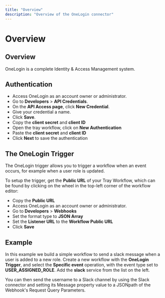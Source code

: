 ```yaml
---
title: "Overview"
description: "Overview of the OneLogin connector"
---
```


# Overview

## Overview

OneLogin is a complete Identity & Access Management system.

## Authentication

- Access OneLogin as an account owner or administrator.
- Go to **Developers** > **API Credentials**.
- On the **API Access page**, click **New Credential**.
- Give your credential a name. 
- Click **Save**.
- Copy the **client secret** and **client ID** 
- Open the tray workflow, click on **New Authentication**
- Paste the **client secret** and **client ID**
- Click **Next** to save the authentication

## The OneLogin Trigger

The OneLogin trigger allows you to trigger a workflow when an event occurs, for example when a user role is updated.

To setup the trigger, get the **Public URL** of your Tray Workflow, which can be found by clicking on the wheel in the top-left corner of the workflow editor:

- Copy the **Public URL**
- Access OneLogin as an account owner or administrator.
- Go to **Developers** > **Webhooks**
- Set the format type to **JSON Array**
- Set the **Listener URL** to the **Workflow Public URL**
- Click **Save** 

## Example

In this example we build a simple workflow to send a slack message when a user is added to a new role. Create a new workflow with the **OneLogin Trigger**, and select the **Specific event** operation, with the event type set to **USER_ASSIGNED_ROLE**. Add the **slack** service from the list on the left.

You can then send the username to a Slack channel by using the Slack connector and setting its Message property value to a JSONpath of the Webhook's Request Query Parameters.
